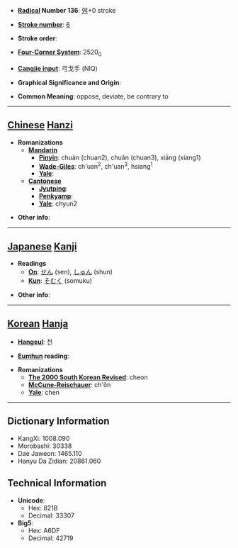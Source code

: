 * '''[[Wiktionary:Chinese radical index| Radical]] Number 136''': [[Wiktionary:Chinese radical index 舛|舛]]+0 stroke

* '''[[Wiktionary:Chinese total strokes index|Stroke number]]''': [[Wiktionary:Chinese total strokes index 6|6]]

* '''Stroke order''': 

* '''[[Wiktionary:Chinese four corner index|Four-Corner System]]''': 2520<sub>0</sub>

* '''[[Wiktionary:Chinese Cangjie index|Cangjie input]]''': 弓戈手 (NIQ)

* '''Graphical Significance and Origin''': 

* '''Common Meaning''': oppose, deviate, be contrary to

----

== [[Chinese]] [[Hanzi]] ==

* '''Romanizations'''
** '''[[Mandarin]]'''
*** '''[[Pinyin]]''': chuán (chuan2), chuǎn (chuan3), xiāng (xiang1)
*** '''[[Wade-Giles]]''': ch'uan<sup>2</sup>, ch'uan<sup>3</sup>, hsiang<sup>1</sup>
*** '''[[Yale]]''': 
** '''[[Cantonese]]'''
*** '''[[Jyutping]]''':
*** '''[[Penkyamp]]''': 
*** '''[[Yale]]''': chyun2

* '''Other info''': 

----

== [[Japanese]] [[Kanji]] ==

* '''Readings'''
** '''[[On]]''': [[せん]] (sen), [[しゅん]] (shun)
** '''[[Kun]]''': [[そむく]] (somuku)

* '''Other info''':  

----

== [[Korean]] [[Hanja]] ==

* '''[[Hangeul]]''': 천

* '''[[Eumhun]] reading''': 

* '''Romanizations'''
** '''[[The 2000 South Korean Revised Romanization|The 2000 South Korean Revised]]''': cheon
** '''[[McCune-Reischauer]]''': ch'ŏn
** '''[[Yale]]''': chen

----

== Dictionary Information ==

* KangXi: 1008.090
* Morobashi: 30338
* Dae Jaweon: 1465.110
* Hanyu Da Zidian: 20861.060

== Technical Information ==

* '''Unicode''':
** Hex: 821B
** Decimal: 33307
* '''Big5''':
** Hex: A6DF
** Decimal: 42719